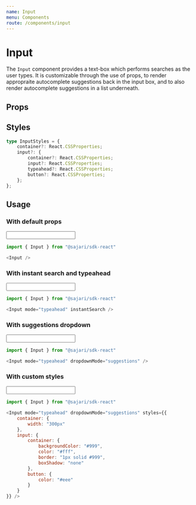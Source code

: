 ```yaml
---
name: Input
menu: Components
route: /components/input
---
```



# Input

The `Input` component provides a text-box which performs searches as the user types.
It is customizable through the use of props, to render appropraite autocomplete
suggestions back in the input box, and to also render autocomplete suggestions in
a list underneath.

## Props
<PropsTable of={Input} />

## Styles

```typescript
type InputStyles = {
    container?: React.CSSProperties;
    input?: {
        container?: React.CSSProperties;
        input?: React.CSSProperties;
        typeahead?: React.CSSProperties;
        button?: React.CSSProperties;
    };
};
```

## Usage

### With default props
<ExampleContainer>
    <Input styles={{container: {marginBottom: 0}}} />
</ExampleContainer>

```javascript
import { Input } from "@sajari/sdk-react"

<Input />
```

### With instant search and typeahead
<ExampleContainer>
    <Input mode="typeahead" instantSearch styles={{container: {marginBottom: 0}}} />
</ExampleContainer>

```javascript
import { Input } from "@sajari/sdk-react"

<Input mode="typeahead" instantSearch />
```

### With suggestions dropdown
<ExampleContainer>
    <Input
        mode="typeahead"
        dropdownMode="suggestions"
        styles={{
            container: {
                marginBottom: 0
                }
            }}
    />
</ExampleContainer>

```javascript
import { Input } from "@sajari/sdk-react"

<Input mode="typeahead" dropdownMode="suggestions" />
```


### With custom styles
<ExampleContainer>
    <Input mode="typeahead" dropdownMode="suggestions" styles={{
        container: {
            width: "300px",
            marginBottom: 0
        },
        input: {
            container: {
                backgroundColor: "#999",
                color: "#fff",
                border: "1px solid #999",
                boxShadow: "none"
            },
            button: {
                color: "#eee"
            }
        }
    }} />
</ExampleContainer>

```javascript
import { Input } from "@sajari/sdk-react"

<Input mode="typeahead" dropdownMode="suggestions" styles={{
    container: {
        width: "300px"
    },
    input: {
        container: {
            backgroundColor: "#999",
            color: "#fff",
            border: "1px solid #999",
            boxShadow: "none"
        },
        button: {
            color: "#eee"
        }
    }
}} />
```
